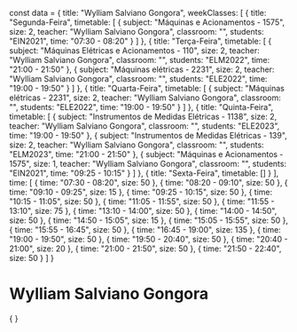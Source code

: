 const data = {
  title: "Wylliam Salviano Gongora",
  weekClasses: [
    {
      title: "Segunda-Feira",
      timetable: [
        {
          subject: "Máquinas e Acionamentos - 1575",
          size: 2,
          teacher: "Wylliam Salviano Gongora",
          classroom: "",
          students: "EIN2021",
          time: "07:30 - 08:20"
        }
      ]
    },
    {
      title: "Terça-Feira",
      timetable: [
        {
          subject: "Máquinas Elétricas e Acionamentos - 110",
          size: 2,
          teacher: "Wylliam Salviano Gongora",
          classroom: "",
          students: "ELM2022",
          time: "21:00 - 21:50"
        },
        {
          subject: "Máquinas elétricas - 2231",
          size: 2,
          teacher: "Wylliam Salviano Gongora",
          classroom: "",
          students: "ELE2022",
          time: "19:00 - 19:50"
        }
      ]
    },
    {
      title: "Quarta-Feira",
      timetable: [
        {
          subject: "Máquinas elétricas - 2231",
          size: 2,
          teacher: "Wylliam Salviano Gongora",
          classroom: "",
          students: "ELE2022",
          time: "19:00 - 19:50"
        }
      ]
    },
    {
      title: "Quinta-Feira",
      timetable: [
        {
          subject: "Instrumentos de Medidas Elétricas - 1138",
          size: 2,
          teacher: "Wylliam Salviano Gongora",
          classroom: "",
          students: "ELE2023",
          time: "19:00 - 19:50"
        },
        {
          subject: "Instrumentos de Medidas Elétricas - 139",
          size: 2,
          teacher: "Wylliam Salviano Gongora",
          classroom: "",
          students: "ELM2023",
          time: "21:00 - 21:50"
        },
        {
          subject: "Máquinas e Acionamentos - 1575",
          size: 1,
          teacher: "Wylliam Salviano Gongora",
          classroom: "",
          students: "EIN2021",
          time: "09:25 - 10:15"
        }
      ]
    },
    {
      title: "Sexta-Feira",
      timetable: []
    }
  ],
  time: [
    {
      time: "07:30 - 08:20",
      size: 50
    },
    {
      time: "08:20 - 09:10",
      size: 50
    },
    {
      time: "09:10 - 09:25",
      size: 15
    },
    {
      time: "09:25 - 10:15",
      size: 50
    },
    {
      time: "10:15 - 11:05",
      size: 50
    },
    {
      time: "11:05 - 11:55",
      size: 50
    },
    {
      time: "11:55 - 13:10",
      size: 75
    },
    {
      time: "13:10 - 14:00",
      size: 50
    },
    {
      time: "14:00 - 14:50",
      size: 50
    },
    {
      time: "14:50 - 15:05",
      size: 15
    },
    {
      time: "15:05 - 15:55",
      size: 50
    },
    {
      time: "15:55 - 16:45",
      size: 50
    },
    {
      time: "16:45 - 19:00",
      size: 135
    },
    {
      time: "19:00 - 19:50",
      size: 50
    },
    {
      time: "19:50 - 20:40",
      size: 50
    },
    {
      time: "20:40 - 21:00",
      size: 20
    },
    {
      time: "21:00 - 21:50",
      size: 50
    },
    {
      time: "21:50 - 22:40",
      size: 50
    }
  ]
}

# Wylliam Salviano Gongora

<div>
    {
        <Grid
            title={data.title} 
            weekClasses={data.weekClasses} 
            time={data.time}
        />
    }
</div>